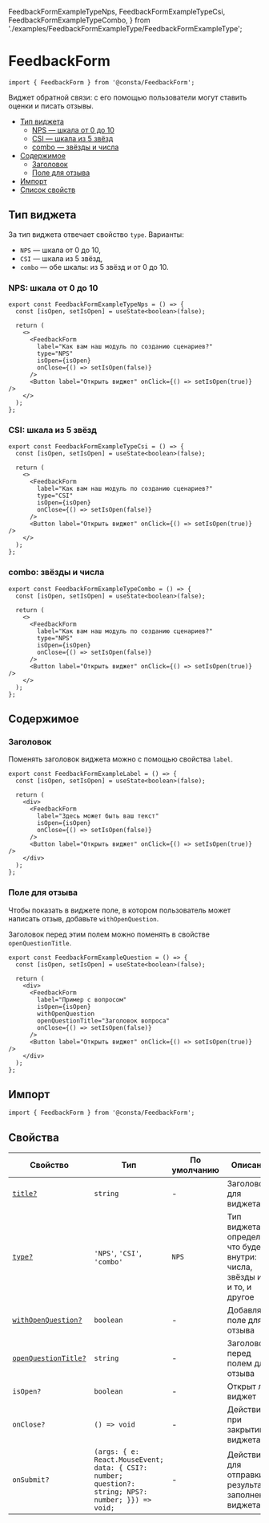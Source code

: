   FeedbackFormExampleTypeNps,
  FeedbackFormExampleTypeCsi,
  FeedbackFormExampleTypeCombo,
} from './examples/FeedbackFormExampleType/FeedbackFormExampleType';

# FeedbackForm

```tsx
import { FeedbackForm } from '@consta/FeedbackForm';
```

Виджет обратной связи: с его помощью пользователи могут ставить оценки и писать отзывы.

- [Тип виджета](#тип-виджета)
  - [NPS — шкала от 0 до 10](#nps-шкала-от-0-до-10)
  - [CSI — шкала из 5 звёзд](#csi-шкала-из-5-звёзд)
  - [combo — звёзды и числа](#combo-звёзды-и-числа)
- [Содержимое](#содержимое)
  - [Заголовок](#заголовок)
  - [Поле для отзыва](#поле-для-отзыва)
- [Импорт](#импорт)
- [Список свойств](#свойства)

## Тип виджета

За тип виджета отвечает свойство `type`. Варианты:

- `NPS` — шкала от 0 до 10,
- `CSI` — шкала из 5 звёзд,
- `combo` — обе шкалы: из 5 звёзд и от 0 до 10.

### NPS: шкала от 0 до 10

```tsx
export const FeedbackFormExampleTypeNps = () => {
  const [isOpen, setIsOpen] = useState<boolean>(false);

  return (
    <>
      <FeedbackForm
        label="Как вам наш модуль по созданию сценариев?"
        type="NPS"
        isOpen={isOpen}
        onClose={() => setIsOpen(false)}
      />
      <Button label="Открыть виджет" onClick={() => setIsOpen(true)} />
    </>
  );
};
```

<FeedbackFormExampleTypeNps />

### CSI: шкала из 5 звёзд

```tsx
export const FeedbackFormExampleTypeCsi = () => {
  const [isOpen, setIsOpen] = useState<boolean>(false);

  return (
    <>
      <FeedbackForm
        label="Как вам наш модуль по созданию сценариев?"
        type="CSI"
        isOpen={isOpen}
        onClose={() => setIsOpen(false)}
      />
      <Button label="Открыть виджет" onClick={() => setIsOpen(true)} />
    </>
  );
};
```

<FeedbackFormExampleTypeCsi />

### combo: звёзды и числа

```tsx
export const FeedbackFormExampleTypeCombo = () => {
  const [isOpen, setIsOpen] = useState<boolean>(false);

  return (
    <>
      <FeedbackForm
        label="Как вам наш модуль по созданию сценариев?"
        type="NPS"
        isOpen={isOpen}
        onClose={() => setIsOpen(false)}
      />
      <Button label="Открыть виджет" onClick={() => setIsOpen(true)} />
    </>
  );
};
```

<FeedbackFormExampleTypeCombo />

## Содержимое

### Заголовок

Поменять заголовок виджета можно с помощью свойства `label`.

```tsx
export const FeedbackFormExampleLabel = () => {
  const [isOpen, setIsOpen] = useState<boolean>(false);

  return (
    <div>
      <FeedbackForm
        label="Здесь может быть ваш текст"
        isOpen={isOpen}
        onClose={() => setIsOpen(false)}
      />
      <Button label="Открыть виджет" onClick={() => setIsOpen(true)} />
    </div>
  );
};
```

<FeedbackFormExampleLabel />

### Поле для отзыва

Чтобы показать в виджете поле, в котором пользователь может написать отзыв,
добавьте `withOpenQuestion`.

Заголовок перед этим полем можно поменять в свойстве `openQuestionTitle`.

```tsx
export const FeedbackFormExampleQuestion = () => {
  const [isOpen, setIsOpen] = useState<boolean>(false);

  return (
    <div>
      <FeedbackForm
        label="Пример с вопросом"
        isOpen={isOpen}
        withOpenQuestion
        openQuestionTitle="Заголовок вопроса"
        onClose={() => setIsOpen(false)}
      />
      <Button label="Открыть виджет" onClick={() => setIsOpen(true)} />
    </div>
  );
};
```

<FeedbackFormExampleQuestion />

## Импорт

```tsx
import { FeedbackForm } from '@consta/FeedbackForm';
```

## Свойства

| Свойство                                 | Тип                                                                                                 | По умолчанию | Описание                                                                    |
| ---------------------------------------- | --------------------------------------------------------------------------------------------------- | ------------ | --------------------------------------------------------------------------- |
| [`title?`](#заголовок)                   | `string`                                                                                            | -            | Заголовок для виджета                                                       |
| [`type?`](#тип-виджета)                  | `'NPS'`, `'CSI'`, `'combo'`                                                                         | `NPS`        | Тип виджета, определяет, что будет внутри: числа, звёзды или и то, и другое |
| [`withOpenQuestion?`](#поле-для-отзыва)  | `boolean`                                                                                           | -            | Добавляет поле для отзыва                                                   |
| [`openQuestionTitle?`](#поле-для-отзыва) | `string`                                                                                            | -            | Заголовок перед полем для отзыва                                            |
| `isOpen?`                                | `boolean`                                                                                           | -            | Открыт ли виджет                                                            |
| `onClose?`                               | `() => void`                                                                                        | -            | Действие при закрытии виджета                                               |
| `onSubmit?`                              | `(args: { e: React.MouseEvent; data: { CSI?: number; question?: string; NPS?: number; }}) => void;` | -            | Действие для отправки результатов заполнения виджета                        |
